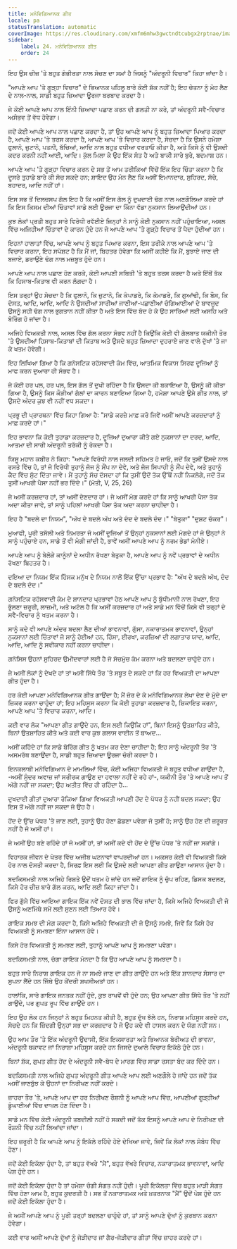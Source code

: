 ```yaml
---
title: ਮਨੋਵਿਗਿਆਨਕ ਗੀਤ
locale: pa
statusTranslation: automatic
coverImage: https://res.cloudinary.com/xmfm6mhw3gwctndtcubgx2rptnae/image/upload/v1740468922/small_cover_tratado_de_psicologia_revolucionaria_a4c0dca4e0.webp
sidebar:
    label: 24. ਮਨੋਵਿਗਿਆਨਕ ਗੀਤ
    order: 24
---
```

ਇਹ ਉਸ ਚੀਜ਼ 'ਤੇ ਬਹੁਤ ਗੰਭੀਰਤਾ ਨਾਲ ਸੋਚਣ ਦਾ ਸਮਾਂ ਹੈ ਜਿਸਨੂੰ "ਅੰਦਰੂਨੀ ਵਿਚਾਰ" ਕਿਹਾ ਜਾਂਦਾ ਹੈ।

"ਆਪਣੇ ਆਪ 'ਤੇ ਗੂੜ੍ਹਾ ਵਿਚਾਰ" ਦੇ ਭਿਆਨਕ ਪਹਿਲੂ ਬਾਰੇ ਕੋਈ ਸ਼ੱਕ ਨਹੀਂ ਹੈ; ਇਹ ਚੇਤਨਾ ਨੂੰ ਮੋਹ ਲੈਣ ਦੇ ਨਾਲ-ਨਾਲ, ਸਾਡੀ ਬਹੁਤ ਜ਼ਿਆਦਾ ਊਰਜਾ ਬਰਬਾਦ ਕਰਦਾ ਹੈ।

ਜੇ ਕੋਈ ਆਪਣੇ ਆਪ ਨਾਲ ਇੰਨੀ ਜ਼ਿਆਦਾ ਪਛਾਣ ਕਰਨ ਦੀ ਗਲਤੀ ਨਾ ਕਰੇ, ਤਾਂ ਅੰਦਰੂਨੀ ਸਵੈ-ਵਿਚਾਰ ਅਸੰਭਵ ਤੋਂ ਵੱਧ ਹੋਵੇਗਾ।

ਜਦੋਂ ਕੋਈ ਆਪਣੇ ਆਪ ਨਾਲ ਪਛਾਣ ਕਰਦਾ ਹੈ, ਤਾਂ ਉਹ ਆਪਣੇ ਆਪ ਨੂੰ ਬਹੁਤ ਜ਼ਿਆਦਾ ਪਿਆਰ ਕਰਦਾ ਹੈ, ਆਪਣੇ ਆਪ 'ਤੇ ਤਰਸ ਕਰਦਾ ਹੈ, ਆਪਣੇ ਆਪ 'ਤੇ ਵਿਚਾਰ ਕਰਦਾ ਹੈ, ਸੋਚਦਾ ਹੈ ਕਿ ਉਸਨੇ ਹਮੇਸ਼ਾ ਫੁਲਾਨੋ, ਜ਼ੁਟਾਨੋ, ਪਤਨੀ, ਬੱਚਿਆਂ, ਆਦਿ ਨਾਲ ਬਹੁਤ ਵਧੀਆ ਵਰਤਾਓ ਕੀਤਾ ਹੈ, ਅਤੇ ਕਿਸੇ ਨੂੰ ਵੀ ਉਸਦੀ ਕਦਰ ਕਰਨੀ ਨਹੀਂ ਆਈ, ਆਦਿ। ਕੁੱਲ ਮਿਲਾ ਕੇ ਉਹ ਇੱਕ ਸੰਤ ਹੈ ਅਤੇ ਬਾਕੀ ਸਾਰੇ ਬੁਰੇ, ਬਦਮਾਸ਼ ਹਨ।

ਆਪਣੇ ਆਪ 'ਤੇ ਗੂੜ੍ਹਾ ਵਿਚਾਰ ਕਰਨ ਦੇ ਸਭ ਤੋਂ ਆਮ ਤਰੀਕਿਆਂ ਵਿੱਚੋਂ ਇੱਕ ਇਹ ਚਿੰਤਾ ਕਰਨਾ ਹੈ ਕਿ ਦੂਸਰੇ ਤੁਹਾਡੇ ਬਾਰੇ ਕੀ ਸੋਚ ਸਕਦੇ ਹਨ; ਸ਼ਾਇਦ ਉਹ ਮੰਨ ਲੈਣ ਕਿ ਅਸੀਂ ਇਮਾਨਦਾਰ, ਸੁਹਿਰਦ, ਸੱਚੇ, ਬਹਾਦਰ, ਆਦਿ ਨਹੀਂ ਹਾਂ।

ਇਸ ਸਭ ਤੋਂ ਦਿਲਚਸਪ ਗੱਲ ਇਹ ਹੈ ਕਿ ਅਸੀਂ ਇਸ ਗੱਲ ਨੂੰ ਦੁਖਦਾਈ ਢੰਗ ਨਾਲ ਅਣਗੌਲਿਆ ਕਰਦੇ ਹਾਂ ਕਿ ਇਸ ਕਿਸਮ ਦੀਆਂ ਚਿੰਤਾਵਾਂ ਸਾਡੇ ਲਈ ਊਰਜਾ ਦਾ ਕਿੰਨਾ ਵੱਡਾ ਨੁਕਸਾਨ ਲਿਆਉਂਦੀਆਂ ਹਨ।

ਕੁਝ ਲੋਕਾਂ ਪ੍ਰਤੀ ਬਹੁਤ ਸਾਰੇ ਵਿਰੋਧੀ ਰਵੱਈਏ ਜਿਨ੍ਹਾਂ ਨੇ ਸਾਨੂੰ ਕੋਈ ਨੁਕਸਾਨ ਨਹੀਂ ਪਹੁੰਚਾਇਆ, ਅਸਲ ਵਿੱਚ ਅਜਿਹੀਆਂ ਚਿੰਤਾਵਾਂ ਦੇ ਕਾਰਨ ਹੁੰਦੇ ਹਨ ਜੋ ਆਪਣੇ ਆਪ 'ਤੇ ਗੂੜ੍ਹੇ ਵਿਚਾਰ ਤੋਂ ਪੈਦਾ ਹੁੰਦੀਆਂ ਹਨ।

ਇਹਨਾਂ ਹਾਲਾਤਾਂ ਵਿੱਚ, ਆਪਣੇ ਆਪ ਨੂੰ ਬਹੁਤ ਪਿਆਰ ਕਰਨਾ, ਇਸ ਤਰੀਕੇ ਨਾਲ ਆਪਣੇ ਆਪ 'ਤੇ ਵਿਚਾਰ ਕਰਨਾ, ਇਹ ਸਪੱਸ਼ਟ ਹੈ ਕਿ ਮੈਂ ਜਾਂ, ਬਿਹਤਰ ਹੋਵੇਗਾ ਕਿ ਅਸੀਂ ਕਹੀਏ ਕਿ ਮੈਂ, ਬੁਝਾਏ ਜਾਣ ਦੀ ਬਜਾਏ, ਡਰਾਉਣੇ ਢੰਗ ਨਾਲ ਮਜ਼ਬੂਤ ਹੁੰਦੇ ਹਨ।

ਆਪਣੇ ਆਪ ਨਾਲ ਪਛਾਣ ਹੋਣ ਕਰਕੇ, ਕੋਈ ਆਪਣੀ ਸਥਿਤੀ 'ਤੇ ਬਹੁਤ ਤਰਸ ਕਰਦਾ ਹੈ ਅਤੇ ਇੱਥੋਂ ਤੱਕ ਕਿ ਹਿਸਾਬ-ਕਿਤਾਬ ਵੀ ਕਰਨ ਲੱਗਦਾ ਹੈ।

ਇਸ ਤਰ੍ਹਾਂ ਉਹ ਸੋਚਦਾ ਹੈ ਕਿ ਫੁਲਾਨੋ, ਕਿ ਜ਼ੁਟਾਨੋ, ਕਿ ਕੰਪਾਡਰੇ, ਕਿ ਕੋਮਾਡਰੇ, ਕਿ ਗੁਆਂਢੀ, ਕਿ ਬੌਸ, ਕਿ ਦੋਸਤ, ਆਦਿ, ਆਦਿ, ਆਦਿ ਨੇ ਉਸਦੀਆਂ ਸਾਰੀਆਂ ਜਾਣੀਆਂ-ਪਛਾਣੀਆਂ ਚੰਗਿਆਈਆਂ ਦੇ ਬਾਵਜੂਦ ਉਸਨੂੰ ਸਹੀ ਢੰਗ ਨਾਲ ਭੁਗਤਾਨ ਨਹੀਂ ਕੀਤਾ ਹੈ ਅਤੇ ਇਸ ਵਿੱਚ ਬੰਦ ਹੋ ਕੇ ਉਹ ਸਾਰਿਆਂ ਲਈ ਅਸਹਿ ਅਤੇ ਬੋਰਿੰਗ ਹੋ ਜਾਂਦਾ ਹੈ।

ਅਜਿਹੇ ਵਿਅਕਤੀ ਨਾਲ, ਅਸਲ ਵਿੱਚ ਗੱਲ ਕਰਨਾ ਸੰਭਵ ਨਹੀਂ ਹੈ ਕਿਉਂਕਿ ਕੋਈ ਵੀ ਗੱਲਬਾਤ ਯਕੀਨੀ ਤੌਰ 'ਤੇ ਉਸਦੀਆਂ ਹਿਸਾਬ-ਕਿਤਾਬਾਂ ਦੀ ਕਿਤਾਬ ਅਤੇ ਉਸਦੇ ਬਹੁਤ ਜ਼ਿਆਦਾ ਦੁਹਰਾਏ ਜਾਣ ਵਾਲੇ ਦੁੱਖਾਂ 'ਤੇ ਜਾ ਕੇ ਖਤਮ ਹੋਵੇਗੀ।

ਇਹ ਲਿਖਿਆ ਗਿਆ ਹੈ ਕਿ ਗਨੋਸਟਿਕ ਰਹੱਸਵਾਦੀ ਕੰਮ ਵਿੱਚ, ਆਤਮਿਕ ਵਿਕਾਸ ਸਿਰਫ ਦੂਜਿਆਂ ਨੂੰ ਮਾਫ ਕਰਨ ਦੁਆਰਾ ਹੀ ਸੰਭਵ ਹੈ।

ਜੇ ਕੋਈ ਹਰ ਪਲ, ਹਰ ਪਲ, ਇਸ ਗੱਲ ਤੋਂ ਦੁਖੀ ਰਹਿੰਦਾ ਹੈ ਕਿ ਉਸਦਾ ਕੀ ਬਕਾਇਆ ਹੈ, ਉਸਨੂੰ ਕੀ ਕੀਤਾ ਗਿਆ ਹੈ, ਉਸਨੂੰ ਕਿਸ ਕੌੜੀਆਂ ਗੱਲਾਂ ਦਾ ਕਾਰਨ ਬਣਾਇਆ ਗਿਆ ਹੈ, ਹਮੇਸ਼ਾ ਆਪਣੇ ਉਸੇ ਗੀਤ ਨਾਲ, ਤਾਂ ਉਸਦੇ ਅੰਦਰ ਕੁਝ ਵੀ ਨਹੀਂ ਵਧ ਸਕਦਾ।

ਪ੍ਰਭੂ ਦੀ ਪ੍ਰਾਰਥਨਾ ਵਿੱਚ ਕਿਹਾ ਗਿਆ ਹੈ: "ਸਾਡੇ ਕਰਜ਼ੇ ਮਾਫ਼ ਕਰੋ ਜਿਵੇਂ ਅਸੀਂ ਆਪਣੇ ਕਰਜ਼ਦਾਰਾਂ ਨੂੰ ਮਾਫ਼ ਕਰਦੇ ਹਾਂ।"

ਇਹ ਭਾਵਨਾ ਕਿ ਕੋਈ ਤੁਹਾਡਾ ਕਰਜ਼ਦਾਰ ਹੈ, ਦੂਜਿਆਂ ਦੁਆਰਾ ਕੀਤੇ ਗਏ ਨੁਕਸਾਨਾਂ ਦਾ ਦਰਦ, ਆਦਿ, ਆਤਮਾ ਦੀ ਸਾਰੀ ਅੰਦਰੂਨੀ ਤਰੱਕੀ ਨੂੰ ਰੋਕਦਾ ਹੈ।

ਯਿਸੂ ਮਹਾਨ ਕਬੀਰ ਨੇ ਕਿਹਾ: "ਆਪਣੇ ਵਿਰੋਧੀ ਨਾਲ ਜਲਦੀ ਸਹਿਮਤ ਹੋ ਜਾਓ, ਜਦੋਂ ਕਿ ਤੁਸੀਂ ਉਸਦੇ ਨਾਲ ਰਸਤੇ ਵਿੱਚ ਹੋ, ਤਾਂ ਜੋ ਵਿਰੋਧੀ ਤੁਹਾਨੂੰ ਜੱਜ ਨੂੰ ਸੌਂਪ ਨਾ ਦੇਵੇ, ਅਤੇ ਜੱਜ ਸਿਪਾਹੀ ਨੂੰ ਸੌਂਪ ਦੇਵੇ, ਅਤੇ ਤੁਹਾਨੂੰ ਕੈਦ ਵਿੱਚ ਸੁੱਟ ਦਿੱਤਾ ਜਾਵੇ। ਮੈਂ ਤੁਹਾਨੂੰ ਸੱਚ ਦੱਸਦਾ ਹਾਂ ਕਿ ਤੁਸੀਂ ਉਦੋਂ ਤੱਕ ਉੱਥੋਂ ਨਹੀਂ ਨਿਕਲੋਗੇ, ਜਦੋਂ ਤੱਕ ਤੁਸੀਂ ਆਖਰੀ ਪੈਸਾ ਨਹੀਂ ਭਰ ਦਿੰਦੇ।" (ਮੱਤੀ, V, 25, 26)

ਜੇ ਅਸੀਂ ਕਰਜ਼ਦਾਰ ਹਾਂ, ਤਾਂ ਅਸੀਂ ਦੇਣਦਾਰ ਹਾਂ। ਜੇ ਅਸੀਂ ਮੰਗ ਕਰਦੇ ਹਾਂ ਕਿ ਸਾਨੂੰ ਆਖਰੀ ਪੈਸਾ ਤੱਕ ਅਦਾ ਕੀਤਾ ਜਾਵੇ, ਤਾਂ ਸਾਨੂੰ ਪਹਿਲਾਂ ਆਖਰੀ ਪੈਸਾ ਤੱਕ ਅਦਾ ਕਰਨਾ ਚਾਹੀਦਾ ਹੈ।

ਇਹ ਹੈ "ਬਦਲੇ ਦਾ ਨਿਯਮ", "ਅੱਖ ਦੇ ਬਦਲੇ ਅੱਖ ਅਤੇ ਦੰਦ ਦੇ ਬਦਲੇ ਦੰਦ।" "ਬੇਤੁਕਾ" "ਦੁਸ਼ਟ ਚੱਕਰ"।

ਮੁਆਫੀ, ਪੂਰੀ ਤਸੱਲੀ ਅਤੇ ਨਿਮਰਤਾ ਜੋ ਅਸੀਂ ਦੂਜਿਆਂ ਤੋਂ ਉਨ੍ਹਾਂ ਨੁਕਸਾਨਾਂ ਲਈ ਮੰਗਦੇ ਹਾਂ ਜੋ ਉਨ੍ਹਾਂ ਨੇ ਸਾਨੂੰ ਪਹੁੰਚਾਏ ਹਨ, ਸਾਡੇ ਤੋਂ ਵੀ ਮੰਗੀ ਜਾਂਦੀ ਹੈ, ਭਾਵੇਂ ਅਸੀਂ ਆਪਣੇ ਆਪ ਨੂੰ ਨਰਮ ਭੇਡਾਂ ਮੰਨੀਏ।

ਆਪਣੇ ਆਪ ਨੂੰ ਬੇਲੋੜੇ ਕਾਨੂੰਨਾਂ ਦੇ ਅਧੀਨ ਰੱਖਣਾ ਬੇਤੁਕਾ ਹੈ, ਆਪਣੇ ਆਪ ਨੂੰ ਨਵੇਂ ਪ੍ਰਭਾਵਾਂ ਦੇ ਅਧੀਨ ਰੱਖਣਾ ਬਿਹਤਰ ਹੈ।

ਦਇਆ ਦਾ ਨਿਯਮ ਇੱਕ ਹਿੰਸਕ ਮਨੁੱਖ ਦੇ ਨਿਯਮ ਨਾਲੋਂ ਇੱਕ ਉੱਚਾ ਪ੍ਰਭਾਵ ਹੈ: "ਅੱਖ ਦੇ ਬਦਲੇ ਅੱਖ, ਦੰਦ ਦੇ ਬਦਲੇ ਦੰਦ।"

ਗਨੋਸਟਿਕ ਰਹੱਸਵਾਦੀ ਕੰਮ ਦੇ ਸ਼ਾਨਦਾਰ ਪ੍ਰਭਾਵਾਂ ਹੇਠ ਆਪਣੇ ਆਪ ਨੂੰ ਬੁੱਧੀਮਾਨੀ ਨਾਲ ਰੱਖਣਾ, ਇਹ ਭੁੱਲਣਾ ਜ਼ਰੂਰੀ, ਲਾਜ਼ਮੀ, ਅਤੇ ਅਟੱਲ ਹੈ ਕਿ ਅਸੀਂ ਕਰਜ਼ਦਾਰ ਹਾਂ ਅਤੇ ਸਾਡੇ ਮਨ ਵਿੱਚੋਂ ਕਿਸੇ ਵੀ ਤਰ੍ਹਾਂ ਦੇ ਸਵੈ-ਵਿਚਾਰ ਨੂੰ ਖਤਮ ਕਰਨਾ ਹੈ।

ਸਾਨੂੰ ਕਦੇ ਵੀ ਆਪਣੇ ਅੰਦਰ ਬਦਲਾ ਲੈਣ ਦੀਆਂ ਭਾਵਨਾਵਾਂ, ਗੁੱਸਾ, ਨਕਾਰਾਤਮਕ ਭਾਵਨਾਵਾਂ, ਉਨ੍ਹਾਂ ਨੁਕਸਾਨਾਂ ਲਈ ਚਿੰਤਾਵਾਂ ਜੋ ਸਾਨੂੰ ਹੋਈਆਂ ਹਨ, ਹਿੰਸਾ, ਈਰਖਾ, ਕਰਜ਼ਿਆਂ ਦੀ ਲਗਾਤਾਰ ਯਾਦ, ਆਦਿ, ਆਦਿ, ਆਦਿ ਨੂੰ ਸਵੀਕਾਰ ਨਹੀਂ ਕਰਨਾ ਚਾਹੀਦਾ।

ਗਨੋਸਿਸ ਉਹਨਾਂ ਸੁਹਿਰਦ ਉਮੀਦਵਾਰਾਂ ਲਈ ਹੈ ਜੋ ਸੱਚਮੁੱਚ ਕੰਮ ਕਰਨਾ ਅਤੇ ਬਦਲਣਾ ਚਾਹੁੰਦੇ ਹਨ।

ਜੇ ਅਸੀਂ ਲੋਕਾਂ ਨੂੰ ਦੇਖਦੇ ਹਾਂ ਤਾਂ ਅਸੀਂ ਸਿੱਧੇ ਤੌਰ 'ਤੇ ਸਬੂਤ ਦੇ ਸਕਦੇ ਹਾਂ ਕਿ ਹਰ ਵਿਅਕਤੀ ਦਾ ਆਪਣਾ ਗੀਤ ਹੁੰਦਾ ਹੈ।

ਹਰ ਕੋਈ ਆਪਣਾ ਮਨੋਵਿਗਿਆਨਕ ਗੀਤ ਗਾਉਂਦਾ ਹੈ; ਮੈਂ ਜ਼ੋਰ ਦੇ ਕੇ ਮਨੋਵਿਗਿਆਨਕ ਲੇਖਾ ਦੇਣ ਦੇ ਮੁੱਦੇ ਦਾ ਜ਼ਿਕਰ ਕਰਨਾ ਚਾਹੁੰਦਾ ਹਾਂ; ਇਹ ਮਹਿਸੂਸ ਕਰਨਾ ਕਿ ਕੋਈ ਤੁਹਾਡਾ ਕਰਜ਼ਦਾਰ ਹੈ, ਸ਼ਿਕਾਇਤ ਕਰਨਾ, ਆਪਣੇ ਆਪ 'ਤੇ ਵਿਚਾਰ ਕਰਨਾ, ਆਦਿ।

ਕਈ ਵਾਰ ਲੋਕ "ਆਪਣਾ ਗੀਤ ਗਾਉਂਦੇ ਹਨ, ਇਸ ਲਈ ਕਿਉਂਕਿ ਹਾਂ", ਬਿਨਾਂ ਇਸਨੂੰ ਉਤਸ਼ਾਹਿਤ ਕੀਤੇ, ਬਿਨਾਂ ਉਤਸ਼ਾਹਿਤ ਕੀਤੇ ਅਤੇ ਕਈ ਵਾਰ ਕੁਝ ਗਲਾਸ ਵਾਈਨ ਤੋਂ ਬਾਅਦ...

ਅਸੀਂ ਕਹਿੰਦੇ ਹਾਂ ਕਿ ਸਾਡੇ ਬੋਰਿੰਗ ਗੀਤ ਨੂੰ ਖਤਮ ਕਰ ਦੇਣਾ ਚਾਹੀਦਾ ਹੈ; ਇਹ ਸਾਨੂੰ ਅੰਦਰੂਨੀ ਤੌਰ 'ਤੇ ਅਸਮਰੱਥ ਬਣਾਉਂਦਾ ਹੈ, ਸਾਡੀ ਬਹੁਤ ਜ਼ਿਆਦਾ ਊਰਜਾ ਚੋਰੀ ਕਰਦਾ ਹੈ।

ਇਨਕਲਾਬੀ ਮਨੋਵਿਗਿਆਨ ਦੇ ਮਾਮਲਿਆਂ ਵਿੱਚ, ਕੋਈ ਅਜਿਹਾ ਵਿਅਕਤੀ ਜੋ ਬਹੁਤ ਵਧੀਆ ਗਾਉਂਦਾ ਹੈ, -ਅਸੀਂ ਸੁੰਦਰ ਅਵਾਜ਼ ਜਾਂ ਸਰੀਰਕ ਗਾਉਣ ਦਾ ਹਵਾਲਾ ਨਹੀਂ ਦੇ ਰਹੇ ਹਾਂ-, ਯਕੀਨੀ ਤੌਰ 'ਤੇ ਆਪਣੇ ਆਪ ਤੋਂ ਅੱਗੇ ਨਹੀਂ ਜਾ ਸਕਦਾ; ਉਹ ਅਤੀਤ ਵਿੱਚ ਹੀ ਰਹਿੰਦਾ ਹੈ...

ਦੁਖਦਾਈ ਗੀਤਾਂ ਦੁਆਰਾ ਰੋਕਿਆ ਗਿਆ ਵਿਅਕਤੀ ਆਪਣੀ ਹੋਂਦ ਦੇ ਪੱਧਰ ਨੂੰ ਨਹੀਂ ਬਦਲ ਸਕਦਾ; ਉਹ ਇਸ ਤੋਂ ਅੱਗੇ ਨਹੀਂ ਜਾ ਸਕਦਾ ਜੋ ਉਹ ਹੈ।

ਹੋਂਦ ਦੇ ਉੱਚ ਪੱਧਰ 'ਤੇ ਜਾਣ ਲਈ, ਤੁਹਾਨੂੰ ਉਹ ਹੋਣਾ ਛੱਡਣਾ ਪਵੇਗਾ ਜੋ ਤੁਸੀਂ ਹੋ; ਸਾਨੂੰ ਉਹ ਹੋਣ ਦੀ ਜ਼ਰੂਰਤ ਨਹੀਂ ਹੈ ਜੋ ਅਸੀਂ ਹਾਂ।

ਜੇ ਅਸੀਂ ਉਹ ਬਣੇ ਰਹਿੰਦੇ ਹਾਂ ਜੋ ਅਸੀਂ ਹਾਂ, ਤਾਂ ਅਸੀਂ ਕਦੇ ਵੀ ਹੋਂਦ ਦੇ ਉੱਚ ਪੱਧਰ 'ਤੇ ਨਹੀਂ ਜਾ ਸਕਾਂਗੇ।

ਵਿਹਾਰਕ ਜੀਵਨ ਦੇ ਖੇਤਰ ਵਿੱਚ ਅਜੀਬ ਘਟਨਾਵਾਂ ਵਾਪਰਦੀਆਂ ਹਨ। ਅਕਸਰ ਕੋਈ ਵੀ ਵਿਅਕਤੀ ਕਿਸੇ ਹੋਰ ਨਾਲ ਦੋਸਤੀ ਕਰਦਾ ਹੈ, ਸਿਰਫ਼ ਇਸ ਲਈ ਕਿ ਉਸਦੇ ਲਈ ਆਪਣਾ ਗੀਤ ਗਾਉਣਾ ਆਸਾਨ ਹੁੰਦਾ ਹੈ।

ਬਦਕਿਸਮਤੀ ਨਾਲ ਅਜਿਹੇ ਰਿਸ਼ਤੇ ਉਦੋਂ ਖਤਮ ਹੋ ਜਾਂਦੇ ਹਨ ਜਦੋਂ ਗਾਇਕ ਨੂੰ ਚੁੱਪ ਰਹਿਣ, ਡਿਸਕ ਬਦਲਣ, ਕਿਸੇ ਹੋਰ ਚੀਜ਼ ਬਾਰੇ ਗੱਲ ਕਰਨ, ਆਦਿ ਲਈ ਕਿਹਾ ਜਾਂਦਾ ਹੈ।

ਫਿਰ ਗੁੱਸੇ ਵਿੱਚ ਆਇਆ ਗਾਇਕ ਇੱਕ ਨਵੇਂ ਦੋਸਤ ਦੀ ਭਾਲ ਵਿੱਚ ਜਾਂਦਾ ਹੈ, ਕਿਸੇ ਅਜਿਹੇ ਵਿਅਕਤੀ ਦੀ ਜੋ ਉਸਨੂੰ ਅਣਮਿੱਥੇ ਸਮੇਂ ਲਈ ਸੁਣਨ ਲਈ ਤਿਆਰ ਹੋਵੇ।

ਗਾਇਕ ਸਮਝ ਦੀ ਮੰਗ ਕਰਦਾ ਹੈ, ਕਿਸੇ ਅਜਿਹੇ ਵਿਅਕਤੀ ਦੀ ਜੋ ਉਸਨੂੰ ਸਮਝੇ, ਜਿਵੇਂ ਕਿ ਕਿਸੇ ਹੋਰ ਵਿਅਕਤੀ ਨੂੰ ਸਮਝਣਾ ਇੰਨਾ ਆਸਾਨ ਹੋਵੇ।

ਕਿਸੇ ਹੋਰ ਵਿਅਕਤੀ ਨੂੰ ਸਮਝਣ ਲਈ, ਤੁਹਾਨੂੰ ਆਪਣੇ ਆਪ ਨੂੰ ਸਮਝਣਾ ਪਵੇਗਾ।

ਬਦਕਿਸਮਤੀ ਨਾਲ, ਚੰਗਾ ਗਾਇਕ ਮੰਨਦਾ ਹੈ ਕਿ ਉਹ ਆਪਣੇ ਆਪ ਨੂੰ ਸਮਝਦਾ ਹੈ।

ਬਹੁਤ ਸਾਰੇ ਨਿਰਾਸ਼ ਗਾਇਕ ਹਨ ਜੋ ਨਾ ਸਮਝੇ ਜਾਣ ਦਾ ਗੀਤ ਗਾਉਂਦੇ ਹਨ ਅਤੇ ਇੱਕ ਸ਼ਾਨਦਾਰ ਸੰਸਾਰ ਦਾ ਸੁਪਨਾ ਲੈਂਦੇ ਹਨ ਜਿੱਥੇ ਉਹ ਕੇਂਦਰੀ ਸ਼ਖਸੀਅਤਾਂ ਹਨ।

ਹਾਲਾਂਕਿ, ਸਾਰੇ ਗਾਇਕ ਜਨਤਕ ਨਹੀਂ ਹੁੰਦੇ, ਕੁਝ ਰਾਖਵੇਂ ਵੀ ਹੁੰਦੇ ਹਨ; ਉਹ ਆਪਣਾ ਗੀਤ ਸਿੱਧੇ ਤੌਰ 'ਤੇ ਨਹੀਂ ਗਾਉਂਦੇ, ਪਰ ਗੁਪਤ ਰੂਪ ਵਿੱਚ ਗਾਉਂਦੇ ਹਨ।

ਇਹ ਉਹ ਲੋਕ ਹਨ ਜਿਨ੍ਹਾਂ ਨੇ ਬਹੁਤ ਮਿਹਨਤ ਕੀਤੀ ਹੈ, ਬਹੁਤ ਦੁੱਖ ਝੱਲੇ ਹਨ, ਨਿਰਾਸ਼ ਮਹਿਸੂਸ ਕਰਦੇ ਹਨ, ਸੋਚਦੇ ਹਨ ਕਿ ਜ਼ਿੰਦਗੀ ਉਨ੍ਹਾਂ ਸਭ ਦਾ ਕਰਜ਼ਦਾਰ ਹੈ ਜੋ ਉਹ ਕਦੇ ਵੀ ਹਾਸਲ ਕਰਨ ਦੇ ਯੋਗ ਨਹੀਂ ਸਨ।

ਉਹ ਆਮ ਤੌਰ 'ਤੇ ਇੱਕ ਅੰਦਰੂਨੀ ਉਦਾਸੀ, ਇੱਕ ਇਕਸਾਰਤਾ ਅਤੇ ਭਿਆਨਕ ਬੋਰੀਅਤ ਦੀ ਭਾਵਨਾ, ਅੰਦਰੂਨੀ ਥਕਾਵਟ ਜਾਂ ਨਿਰਾਸ਼ਾ ਮਹਿਸੂਸ ਕਰਦੇ ਹਨ ਜਿਸਦੇ ਦੁਆਲੇ ਵਿਚਾਰ ਇਕੱਠੇ ਹੁੰਦੇ ਹਨ।

ਬਿਨਾਂ ਸ਼ੱਕ, ਗੁਪਤ ਗੀਤ ਹੋਂਦ ਦੇ ਅੰਦਰੂਨੀ ਸਵੈ-ਬੋਧ ਦੇ ਮਾਰਗ ਵਿੱਚ ਸਾਡਾ ਰਸਤਾ ਬੰਦ ਕਰ ਦਿੰਦੇ ਹਨ।

ਬਦਕਿਸਮਤੀ ਨਾਲ ਅਜਿਹੇ ਗੁਪਤ ਅੰਦਰੂਨੀ ਗੀਤ ਆਪਣੇ ਆਪ ਲਈ ਅਣਗੌਲੇ ਹੋ ਜਾਂਦੇ ਹਨ ਜਦੋਂ ਤੱਕ ਅਸੀਂ ਜਾਣਬੁੱਝ ਕੇ ਉਹਨਾਂ ਦਾ ਨਿਰੀਖਣ ਨਹੀਂ ਕਰਦੇ।

ਜ਼ਾਹਰਾ ਤੌਰ 'ਤੇ, ਆਪਣੇ ਆਪ ਦਾ ਹਰ ਨਿਰੀਖਣ ਰੌਸ਼ਨੀ ਨੂੰ ਆਪਣੇ ਆਪ ਵਿੱਚ, ਆਪਣੀਆਂ ਗੂੜ੍ਹੀਆਂ ਡੂੰਘਾਈਆਂ ਵਿੱਚ ਦਾਖਲ ਹੋਣ ਦਿੰਦਾ ਹੈ।

ਸਾਡੇ ਮਨ ਵਿੱਚ ਕੋਈ ਅੰਦਰੂਨੀ ਤਬਦੀਲੀ ਨਹੀਂ ਹੋ ਸਕਦੀ ਜਦੋਂ ਤੱਕ ਇਸਨੂੰ ਆਪਣੇ ਆਪ ਦੇ ਨਿਰੀਖਣ ਦੀ ਰੌਸ਼ਨੀ ਵਿੱਚ ਨਹੀਂ ਲਿਆਂਦਾ ਜਾਂਦਾ।

ਇਹ ਜ਼ਰੂਰੀ ਹੈ ਕਿ ਆਪਣੇ ਆਪ ਨੂੰ ਇਕੱਲੇ ਰਹਿੰਦੇ ਹੋਏ ਦੇਖਿਆ ਜਾਵੇ, ਜਿਵੇਂ ਕਿ ਲੋਕਾਂ ਨਾਲ ਸੰਬੰਧ ਵਿੱਚ ਹੋਣਾ।

ਜਦੋਂ ਕੋਈ ਇਕੱਲਾ ਹੁੰਦਾ ਹੈ, ਤਾਂ ਬਹੁਤ ਵੱਖਰੇ "ਮੈਂ", ਬਹੁਤ ਵੱਖਰੇ ਵਿਚਾਰ, ਨਕਾਰਾਤਮਕ ਭਾਵਨਾਵਾਂ, ਆਦਿ ਪੇਸ਼ ਹੁੰਦੇ ਹਨ।

ਜਦੋਂ ਕੋਈ ਇਕੱਲਾ ਹੁੰਦਾ ਹੈ ਤਾਂ ਹਮੇਸ਼ਾ ਚੰਗੀ ਸੰਗਤ ਨਹੀਂ ਹੁੰਦੀ। ਪੂਰੀ ਇਕੱਲਤਾ ਵਿੱਚ ਬਹੁਤ ਮਾੜੀ ਸੰਗਤ ਵਿੱਚ ਹੋਣਾ ਆਮ ਹੈ, ਬਹੁਤ ਕੁਦਰਤੀ ਹੈ। ਸਭ ਤੋਂ ਨਕਾਰਾਤਮਕ ਅਤੇ ਖ਼ਤਰਨਾਕ "ਮੈਂ" ਉਦੋਂ ਪੇਸ਼ ਹੁੰਦੇ ਹਨ ਜਦੋਂ ਕੋਈ ਇਕੱਲਾ ਹੁੰਦਾ ਹੈ।

ਜੇ ਅਸੀਂ ਆਪਣੇ ਆਪ ਨੂੰ ਪੂਰੀ ਤਰ੍ਹਾਂ ਬਦਲਣਾ ਚਾਹੁੰਦੇ ਹਾਂ, ਤਾਂ ਸਾਨੂੰ ਆਪਣੇ ਦੁੱਖਾਂ ਨੂੰ ਕੁਰਬਾਨ ਕਰਨਾ ਹੋਵੇਗਾ।

ਕਈ ਵਾਰ ਅਸੀਂ ਆਪਣੇ ਦੁੱਖਾਂ ਨੂੰ ਜੋੜੀਦਾਰ ਜਾਂ ਗੈਰ-ਜੋੜੀਦਾਰ ਗੀਤਾਂ ਵਿੱਚ ਜ਼ਾਹਰ ਕਰਦੇ ਹਾਂ।
